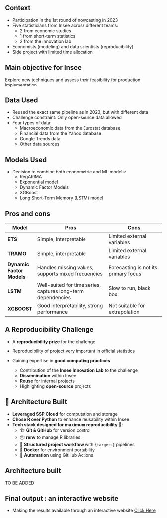 
## Context  

- Participation in the 1st round of nowcasting in 2023  
- Five statisticians from Insee across different teams:  
  - 2 from economic studies  
  - 1 from short-term statistics  
  - 2 from the innovation lab  
- Economists (modeling) and data scientists (reproducibility)  
- Side project with limited time allocation  

::: {.callout-tip}  
## Main objective for Insee 
Explore new techniques and assess their feasibility for production implementation.  
:::  

## Data Used  

- Reused the exact same pipeline as in 2023, but with different data  
- Challenge constraint: Only open-source data allowed  
- Four types of data:  
  - Macroeconomic data from the Eurostat database  
  - Financial data from the Yahoo database  
  - Google Trends data  
  - Other data sources  

## Models Used  

- Decision to combine both econometric and ML models:  
  - RegARIMA  
  - Exponential model  
  - Dynamic Factor Models  
  - XGBoost  
  - Long Short-Term Memory (LSTM) model  

## Pros and cons 

| Model         | Pros                                              | Cons                                  |
|--------------|--------------------------------------------------|---------------------------------------|
| **ETS**      | Simple, interpretable                           | Limited external variables           |
| **TRAMO**    | Simple, interpretable | Limited external variables |
| **Dynamic Factor Models**    | Handles missing values, supports mixed frequencies | Forecasting is not its primary focus |
| **LSTM**  | Well-suited for time series, captures long-term dependencies | Slow to run, black box |
| **XGBOOST**     | Good interpretability, strong performance       | Not suitable for extrapolation       |

## A Reproducibility Challenge

- A [**reproducibility prize**]{.orange} for the challenge  
- Reproducibility of project very important in official statistics

- Gaining expertise in [**good computing practices**]{.orange}  
  + Contribution of the [**Insee Innovation Lab**]{.blue2} to the challenge 
  + [**Dissemination**]{.blue2} within Insee  
  + [**Reuse**]{.blue2} for internal projects  
  + Highlighting [**open-source**]{.blue2} projects  


## 🚀 Architecture Built  

- **Leveraged SSP Cloud** for computation and storage  
- **Chose R over Python** to enhance reusability within Insee  
- **Tech stack designed for maximum reproducibility** 📌:  
  - 🏗 **Git & GitHub** for version control  
  - 📦 **renv** to manage R libraries  
  - 📁 **Structured project workflow** with `{targets}` pipelines  
  - 🐳 **Docker** for environment portability  
  - 🤖 **Automation** using GitHub Actions  

## Architecture built

TO BE ADDED 

## Final output : an interactive website

- Making the results available through an interactive website [Click Here](https://inseefrlab.github.io/ESA-Nowcasting-2023/ppi.html)

